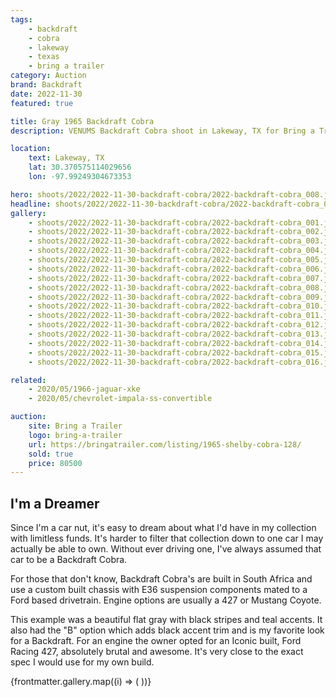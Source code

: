 ```yaml
---
tags:
    - backdraft
    - cobra
    - lakeway
    - texas
    - bring a trailer
category: Auction
brand: Backdraft
date: 2022-11-30
featured: true

title: Gray 1965 Backdraft Cobra
description: VENUMS Backdraft Cobra shoot in Lakeway, TX for Bring a Trailer

location:
    text: Lakeway, TX
    lat: 30.370575114029656
    lon: -97.99249304673353

hero: shoots/2022/2022-11-30-backdraft-cobra/2022-backdraft-cobra_008.jpg
headline: shoots/2022/2022-11-30-backdraft-cobra/2022-backdraft-cobra_010.jpg
gallery:
    - shoots/2022/2022-11-30-backdraft-cobra/2022-backdraft-cobra_001.jpg
    - shoots/2022/2022-11-30-backdraft-cobra/2022-backdraft-cobra_002.jpg
    - shoots/2022/2022-11-30-backdraft-cobra/2022-backdraft-cobra_003.jpg
    - shoots/2022/2022-11-30-backdraft-cobra/2022-backdraft-cobra_004.jpg
    - shoots/2022/2022-11-30-backdraft-cobra/2022-backdraft-cobra_005.jpg
    - shoots/2022/2022-11-30-backdraft-cobra/2022-backdraft-cobra_006.jpg
    - shoots/2022/2022-11-30-backdraft-cobra/2022-backdraft-cobra_007.jpg
    - shoots/2022/2022-11-30-backdraft-cobra/2022-backdraft-cobra_008.jpg
    - shoots/2022/2022-11-30-backdraft-cobra/2022-backdraft-cobra_009.jpg
    - shoots/2022/2022-11-30-backdraft-cobra/2022-backdraft-cobra_010.jpg
    - shoots/2022/2022-11-30-backdraft-cobra/2022-backdraft-cobra_011.jpg
    - shoots/2022/2022-11-30-backdraft-cobra/2022-backdraft-cobra_012.jpg
    - shoots/2022/2022-11-30-backdraft-cobra/2022-backdraft-cobra_013.jpg
    - shoots/2022/2022-11-30-backdraft-cobra/2022-backdraft-cobra_014.jpg
    - shoots/2022/2022-11-30-backdraft-cobra/2022-backdraft-cobra_015.jpg
    - shoots/2022/2022-11-30-backdraft-cobra/2022-backdraft-cobra_016.jpg

related:
    - 2020/05/1966-jaguar-xke
    - 2020/05/chevrolet-impala-ss-convertible

auction:
    site: Bring a Trailer
    logo: bring-a-trailer
    url: https://bringatrailer.com/listing/1965-shelby-cobra-128/
    sold: true
    price: 80500
---
```



## I'm a Dreamer

Since I'm a car nut, it's easy to dream about what I'd have in my collection with limitless funds. It's harder to filter that collection down to one car I may actually be able to own. Without ever driving one, I've always assumed that car to be a Backdraft Cobra.

For those that don't know, Backdraft Cobra's are built in South Africa and use a custom built chassis with E36 suspension components mated to a Ford based drivetrain. Engine options are usually a 427 or Mustang Coyote.

This example was a beautiful flat gray with black stripes and teal accents. It also had the "B" option which adds black accent trim and is my favorite look for a Backdraft. For an engine the owner opted for an Iconic built, Ford Racing 427, absolutely brutal and awesome. It's very close to the exact spec I would use for my own build.

<Gallery>
    <Grid>
        {frontmatter.gallery.map((i) => (
            <GridImage>
                <Picture src={i} />
            </GridImage>
        ))}
    </Grid>
</Gallery>
